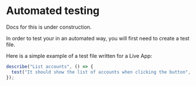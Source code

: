 
# Automated testing

<Callout type="warning" emoji="⚠️">
  Docs for this is under construction.
</Callout>

In order to test your <Glossary word="Live App"></Glossary> in an automated way, you will first need to create a test file.

Here is a simple example of a test file written for a Live App:

```ts
describe("List accounts", () => {
  test("It should show the list of accounts when clicking the button", () => {});
});
```
